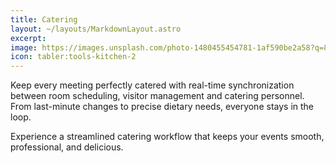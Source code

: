 ```yaml
---
title: Catering
layout: ~/layouts/MarkdownLayout.astro
excerpt: 
image: https://images.unsplash.com/photo-1480455454781-1af590be2a58?q=80&w=3540&auto=format&fit=crop&ixlib=rb-4.0.3&ixid=M3wxMjA3fDB8MHxwaG90by1wYWdlfHx8fGVufDB8fHx8fA%3D%3D
icon: tabler:tools-kitchen-2
---
```


Keep every meeting perfectly catered with real-time synchronization between room scheduling, visitor management and catering personnel. From last-minute changes to precise dietary needs, everyone stays in the loop.

Experience a streamlined catering workflow that keeps your events smooth, professional, and delicious.